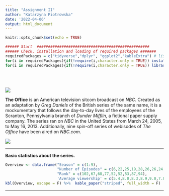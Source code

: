 ```yaml
---
title: "Assignment II"
author: "Katarzyna Piotrowska"
date: '2022-04-06'
output: html_document
---
```


```r
knitr::opts_chunk$set(echo = TRUE)

```


```r
###### Start  ##################################################
###### Check, installation and loading of required packages #######
requiredPackages = c("tidyverse","dplyr", "ggplot2","kableExtra") # list of required packages
for(i in requiredPackages){if(!require(i,character.only = TRUE)) install.packages(i)}
for(i in requiredPackages){if(!require(i,character.only = TRUE)) library(i,character.only = TRUE) }
```

<br> </br>

![](IMG/logo.png)


**The Office** is an American television sitcom broadcast on *NBC*. Created as an adaptation by *Greg Daniels* of the British series of the same name, it is a mockumentary that follows the day-to-day lives of the employees of the Scranton, Pennsylvania branch of *Dunder Mifflin*, a fictional paper supply company. The series ran on *NBC* in the United States from March 24, 2005, to May 16, 2013. Additionally, nine spin-off series of webisodes of *The Office* have been aired on *NBC.com*.

![](IMG/poster.jpg)

---


**Basic statistics about the series.**

```r
Overview <- data.frame("Season" = c(1:9),
                       "Number of Episodes" = c(6,22,25,19,28,26,26,24,25),
                       "Rank" = c(102,67,68,77,52,52,53,87,94),
                       'Average viewership' = c(5.4,8.0,8.3,8.9,9.0,7.8,7.7,6.5,5.1))
kbl(Overview, escape = F) %>%  kable_paper("striped", full_width = F)
```
---

